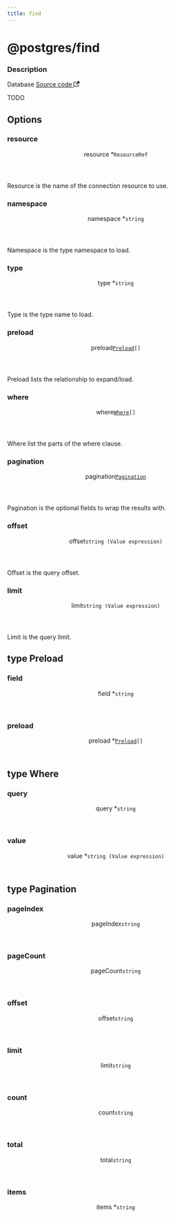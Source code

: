 ```yaml
---
title: find
---
```



# @postgres/find

<div class="attributes">

### Description

<p>
  <span className="badge badgeDarkBlue">Database</span>
  <a href="https://github.com/nanobus/nanobus/blob/main/pkg/actions/postgres/find.go" target="_blank" rel="noopener noreferrer">Source code <svg width="13.5" height="13.5" aria-hidden="true" viewBox="0 0 24 24" class="iconExternalLink_node_modules-@docusaurus-theme-classic-lib-theme-Icon-ExternalLink-styles-module"><path fill="currentColor" d="M21 13v10h-21v-19h12v2h-10v15h17v-8h2zm3-12h-10.988l4.035 4-6.977 7.07 2.828 2.828 6.977-7.07 4.125 4.172v-11z"></path></svg></a>
</p>

</div>

TODO

## Options

<div class="attributes">

### resource

<div class="attribute">
  <header>
    <span className="badge badgeDarkBlue">resource <span className="required">*</span>
      <a class="hash-link" href="#resource" title="Direct link to resource">​</a>
    </span>
    <code>ResourceRef</code>
  </header>

Resource is the name of the connection resource to use.

</div>

### namespace

<div class="attribute">
  <header>
    <span className="badge badgeDarkBlue">namespace <span className="required">*</span>
      <a class="hash-link" href="#namespace" title="Direct link to namespace">​</a>
    </span>
    <code>string</code>
  </header>

Namespace is the type namespace to load.

</div>

### type

<div class="attribute">
  <header>
    <span className="badge badgeDarkBlue">type <span className="required">*</span>
      <a class="hash-link" href="#type" title="Direct link to type">​</a>
    </span>
    <code>string</code>
  </header>

Type is the type name to load.

</div>

### preload

<div class="attribute">
  <header>
    <span className="badge badgeDarkBlue">preload
      <a class="hash-link" href="#preload" title="Direct link to preload">​</a>
    </span>
    <code><a href="#type-preload">Preload</a>[]</code>
  </header>

Preload lists the relationship to expand/load.

</div>

### where

<div class="attribute">
  <header>
    <span className="badge badgeDarkBlue">where
      <a class="hash-link" href="#where" title="Direct link to where">​</a>
    </span>
    <code><a href="#type-where">Where</a>[]</code>
  </header>

Where list the parts of the where clause.

</div>

### pagination

<div class="attribute">
  <header>
    <span className="badge badgeDarkBlue">pagination
      <a class="hash-link" href="#pagination" title="Direct link to pagination">​</a>
    </span>
    <code><a href="#type-pagination">Pagination</a></code>
  </header>

Pagination is the optional fields to wrap the results with.

</div>

### offset

<div class="attribute">
  <header>
    <span className="badge badgeDarkBlue">offset
      <a class="hash-link" href="#offset" title="Direct link to offset">​</a>
    </span>
    <code>string (Value expression)</code>
  </header>

Offset is the query offset.

</div>

### limit

<div class="attribute">
  <header>
    <span className="badge badgeDarkBlue">limit
      <a class="hash-link" href="#limit" title="Direct link to limit">​</a>
    </span>
    <code>string (Value expression)</code>
  </header>

Limit is the query limit.

</div>

</div>

## type Preload

<div class="attributes">

### field

<div class="attribute">
  <header>
    <span className="badge badgeDarkBlue">field <span className="required">*</span>
      <a class="hash-link" href="#field" title="Direct link to field">​</a>
    </span>
    <code>string</code>
  </header>



</div>

### preload

<div class="attribute">
  <header>
    <span className="badge badgeDarkBlue">preload <span className="required">*</span>
      <a class="hash-link" href="#preload" title="Direct link to preload">​</a>
    </span>
    <code><a href="#type-preload">Preload</a>[]</code>
  </header>



</div>

</div>

## type Where

<div class="attributes">

### query

<div class="attribute">
  <header>
    <span className="badge badgeDarkBlue">query <span className="required">*</span>
      <a class="hash-link" href="#query" title="Direct link to query">​</a>
    </span>
    <code>string</code>
  </header>



</div>

### value

<div class="attribute">
  <header>
    <span className="badge badgeDarkBlue">value <span className="required">*</span>
      <a class="hash-link" href="#value" title="Direct link to value">​</a>
    </span>
    <code>string (Value expression)</code>
  </header>



</div>

</div>

## type Pagination

<div class="attributes">

### pageIndex

<div class="attribute">
  <header>
    <span className="badge badgeDarkBlue">pageIndex
      <a class="hash-link" href="#pageindex" title="Direct link to pageIndex">​</a>
    </span>
    <code>string</code>
  </header>



</div>

### pageCount

<div class="attribute">
  <header>
    <span className="badge badgeDarkBlue">pageCount
      <a class="hash-link" href="#pagecount" title="Direct link to pageCount">​</a>
    </span>
    <code>string</code>
  </header>



</div>

### offset

<div class="attribute">
  <header>
    <span className="badge badgeDarkBlue">offset
      <a class="hash-link" href="#offset" title="Direct link to offset">​</a>
    </span>
    <code>string</code>
  </header>



</div>

### limit

<div class="attribute">
  <header>
    <span className="badge badgeDarkBlue">limit
      <a class="hash-link" href="#limit" title="Direct link to limit">​</a>
    </span>
    <code>string</code>
  </header>



</div>

### count

<div class="attribute">
  <header>
    <span className="badge badgeDarkBlue">count
      <a class="hash-link" href="#count" title="Direct link to count">​</a>
    </span>
    <code>string</code>
  </header>



</div>

### total

<div class="attribute">
  <header>
    <span className="badge badgeDarkBlue">total
      <a class="hash-link" href="#total" title="Direct link to total">​</a>
    </span>
    <code>string</code>
  </header>



</div>

### items

<div class="attribute">
  <header>
    <span className="badge badgeDarkBlue">items <span className="required">*</span>
      <a class="hash-link" href="#items" title="Direct link to items">​</a>
    </span>
    <code>string</code>
  </header>



</div>

</div>

